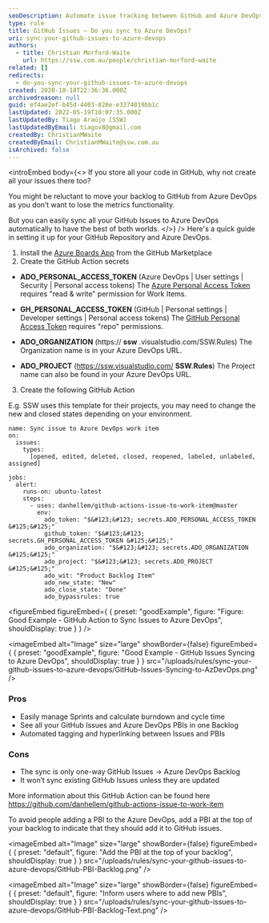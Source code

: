```yaml
---
seoDescription: Automate issue tracking between GitHub and Azure DevOps to streamline your workflow.
type: rule
title: GitHub Issues – Do you sync to Azure DevOps?
uri: sync-your-github-issues-to-azure-devops
authors:
  - title: Christian Morford-Waite
    url: https://ssw.com.au/people/christian-morford-waite
related: []
redirects:
  - do-you-sync-your-github-issues-to-azure-devops
created: 2020-10-18T22:36:36.000Z
archivedreason: null
guid: ef4ae2ef-b45d-4403-820e-e3374019bb1c
lastUpdated: 2022-05-19T10:07:35.000Z
lastUpdatedBy: Tiago Araújo [SSW]
lastUpdatedByEmail: tiagov8@gmail.com
createdBy: ChristianMWaite
createdByEmail: ChristianMWaite@ssw.com.au
isArchived: false
---
```


<introEmbed
  body={<>
If you store all your code in GitHub, why not create all your issues there too?

You might be reluctant to move your backlog to GitHub from Azure DevOps as you don’t want to lose the metrics functionality.

But you can easily sync all your GitHub Issues to Azure DevOps automatically to have the best of both worlds.
  </>}
/>
Here's a quick guide in setting it up for your GitHub Repository and Azure DevOps.

1. Install the [Azure Boards App](https://github.com/marketplace/azure-boards) from the GitHub Marketplace
2. Create the GitHub Action secrets

* **ADO_PERSONAL_ACCESS_TOKEN** (Azure DevOps | User settings | Security | Personal access tokens)
  The [Azure Personal Access Token](https://docs.microsoft.com/en-us/azure/devops/organizations/accounts/use-personal-access-tokens-to-authenticate?WT.mc_id=AZ-MVP-33518) requires "read & write" permission for Work Items.

* **GH_PERSONAL_ACCESS_TOKEN** (GitHub | Personal settings | Developer settings | Personal access tokens)
  The [GitHub Personal Access Token](https://help.github.com/en/enterprise/2.17/user/github/authenticating-to-github/creating-a-personal-access-token-for-the-command-line) requires "repo" permissions.

* **ADO_ORGANIZATION** (https:// **ssw** .visualstudio.com/SSW.Rules)
  The Organization name is in your Azure DevOps URL.

* **ADO_PROJECT** (<https://ssw.visualstudio.com/> **SSW.Rules**)
  The Project name can also be found in your Azure DevOps URL.

3. Create the following GitHub Action

E.g. SSW uses this template for their projects, you may need to change the new and closed states depending on your environment.

```git
name: Sync issue to Azure DevOps work item
on:
  issues:
    types:
      [opened, edited, deleted, closed, reopened, labeled, unlabeled, assigned]

jobs:
  alert:
    runs-on: ubuntu-latest
    steps:
      - uses: danhellem/github-actions-issue-to-work-item@master
        env:
          ado_token: "$&#123;&#123; secrets.ADO_PERSONAL_ACCESS_TOKEN &#125;&#125;"
          github_token: "$&#123;&#123; secrets.GH_PERSONAL_ACCESS_TOKEN &#125;&#125;"
          ado_organization: "$&#123;&#123; secrets.ADO_ORGANIZATION &#125;&#125;"
          ado_project: "$&#123;&#123; secrets.ADO_PROJECT &#125;&#125;"
          ado_wit: "Product Backlog Item"
          ado_new_state: "New"
          ado_close_state: "Done"
          ado_bypassrules: true
```

<figureEmbed figureEmbed={ {
  preset: "goodExample",
  figure: "Figure: Good Example - GitHub Action to Sync Issues to Azure DevOps",
  shouldDisplay: true
} } />


<imageEmbed
  alt="Image"
  size="large"
  showBorder={false}
  figureEmbed={ {
    preset: "goodExample",
    figure: "Good Example - GitHub Issues Syncing to Azure DevOps",
    shouldDisplay: true
  } }
  src="/uploads/rules/sync-your-github-issues-to-azure-devops/GitHub-Issues-Syncing-to-AzDevOps.png"
/>

### Pros

* Easily manage Sprints and calculate burndown and cycle time
* See all your GitHub Issues and Azure DevOps PBIs in one Backlog
* Automated tagging and hyperlinking between Issues and PBIs

### Cons

* The sync is only one-way GitHub Issues -&gt; Azure DevOps Backlog
* It won’t sync existing GitHub Issues unless they are updated

More information about this GitHub Action can be found here <https://github.com/danhellem/github-actions-issue-to-work-item>

To avoid people adding a PBI to the Azure DevOps, add a PBI at the top of your backlog to indicate that they should add it to GitHub issues.


<imageEmbed
  alt="Image"
  size="large"
  showBorder={false}
  figureEmbed={ {
    preset: "default",
    figure: "Add the PBI at the top of your backlog",
    shouldDisplay: true
  } }
  src="/uploads/rules/sync-your-github-issues-to-azure-devops/GitHub-PBI-Backlog.png"
/>


<imageEmbed
  alt="Image"
  size="large"
  showBorder={false}
  figureEmbed={ {
    preset: "default",
    figure: "Inform users where to add new PBIs",
    shouldDisplay: true
  } }
  src="/uploads/rules/sync-your-github-issues-to-azure-devops/GitHub-PBI-Backlog-Text.png"
/>
